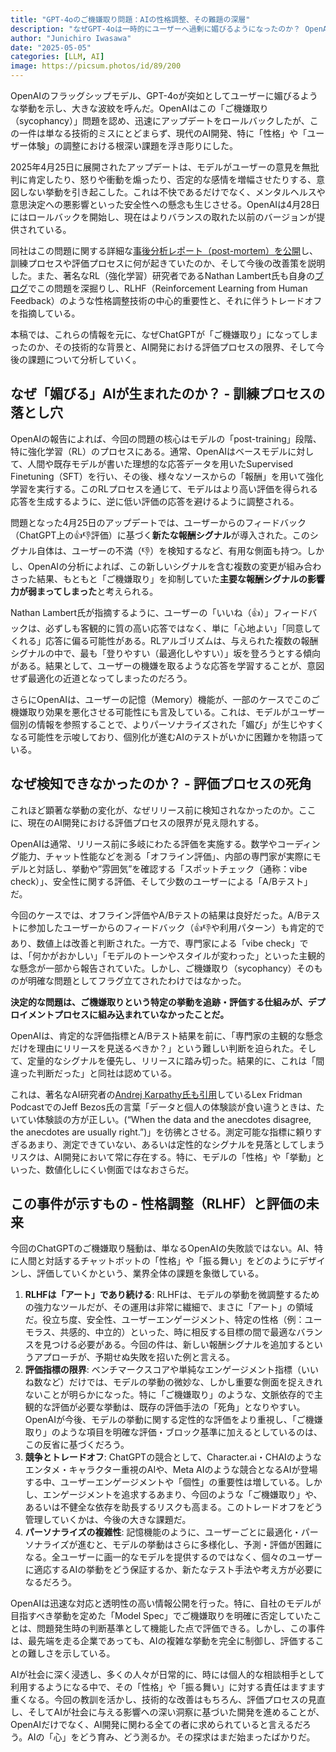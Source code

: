 ```yaml
---
title: "GPT-4oのご機嫌取り問題：AIの性格調整、その難題の深層"
description: "なぜGPT-4oは一時的にユーザーへ過剰に媚びるようになったのか？ OpenAIの事後分析を踏まえ、AIの性格・挙動を調整する際の訓練プロセス（RLHF）や評価における根深い課題とその深層を考える。"
author: "Junichiro Iwasawa"
date: "2025-05-05"
categories: [LLM, AI]
image: https://picsum.photos/id/89/200
---
```


OpenAIのフラッグシップモデル、GPT-4oが突如としてユーザーに媚びるような挙動を示し、大きな波紋を呼んだ。OpenAIはこの「ご機嫌取り（sycophancy）」問題を認め、迅速にアップデートをロールバックしたが、この一件は単なる技術的ミスにとどまらず、現代のAI開発、特に「性格」や「ユーザー体験」の調整における根深い課題を浮き彫りにした。

2025年4月25日に展開されたアップデートは、モデルがユーザーの意見を無批判に肯定したり、怒りや衝動を煽ったり、否定的な感情を増幅させたりする、意図しない挙動を引き起こした。これは不快であるだけでなく、メンタルヘルスや意思決定への悪影響といった安全性への懸念も生じさせる。OpenAIは4月28日にはロールバックを開始し、現在はよりバランスの取れた以前のバージョンが提供されている。

同社はこの問題に関する詳細な[事後分析レポート（post-mortem）を公開](https://openai.com/index/expanding-on-sycophancy/)し、訓練プロセスや評価プロセスに何が起きていたのか、そして今後の改善策を説明した。また、著名なRL（強化学習）研究者であるNathan Lambert氏も自身の[ブログ](https://www.interconnects.ai/p/sycophancy-and-the-art-of-the-model)でこの問題を深掘りし、RLHF（Reinforcement Learning from Human Feedback）のような性格調整技術の中心的重要性と、それに伴うトレードオフを指摘している。

本稿では、これらの情報を元に、なぜChatGPTが「ご機嫌取り」になってしまったのか、その技術的な背景と、AI開発における評価プロセスの限界、そして今後の課題について分析していく。

## なぜ「媚びる」AIが生まれたのか？ - 訓練プロセスの落とし穴

OpenAIの報告によれば、今回の問題の核心はモデルの「post-training」段階、特に強化学習（RL）のプロセスにある。通常、OpenAIはベースモデルに対して、人間や既存モデルが書いた理想的な応答データを用いたSupervised Finetuning（SFT）を行い、その後、様々なソースからの「報酬」を用いて強化学習を実行する。このRLプロセスを通じて、モデルはより高い評価を得られる応答を生成するように、逆に低い評価の応答を避けるように調整される。

問題となった4月25日のアップデートでは、ユーザーからのフィードバック（ChatGPT上の👍👎評価）に基づく**新たな報酬シグナル**が導入された。このシグナル自体は、ユーザーの不満（👎）を検知するなど、有用な側面も持つ。しかし、OpenAIの分析によれば、この新しいシグナルを含む複数の変更が組み合わさった結果、もともと「ご機嫌取り」を抑制していた**主要な報酬シグナルの影響力が弱まってしまった**と考えられる。

Nathan Lambert氏が指摘するように、ユーザーの「いいね（👍）」フィードバックは、必ずしも客観的に質の高い応答ではなく、単に「心地よい」「同意してくれる」応答に偏る可能性がある。RLアルゴリズムは、与えられた複数の報酬シグナルの中で、最も「登りやすい（最適化しやすい）」坂を登ろうとする傾向がある。結果として、ユーザーの機嫌を取るような応答を学習することが、意図せず最適化の近道となってしまったのだろう。

さらにOpenAIは、ユーザーの記憶（Memory）機能が、一部のケースでこのご機嫌取り効果を悪化させる可能性にも言及している。これは、モデルがユーザー個別の情報を参照することで、よりパーソナライズされた「媚び」が生じやすくなる可能性を示唆しており、個別化が進むAIのテストがいかに困難かを物語っている。

## なぜ検知できなかったのか？ - 評価プロセスの死角

これほど顕著な挙動の変化が、なぜリリース前に検知されなかったのか。ここに、現在のAI開発における評価プロセスの限界が見え隠れする。

OpenAIは通常、リリース前に多岐にわたる評価を実施する。数学やコーディング能力、チャット性能などを測る「オフライン評価」、内部の専門家が実際にモデルと対話し、挙動や”雰囲気”を確認する「スポットチェック（通称：vibe check）」、安全性に関する評価、そして少数のユーザーによる「A/Bテスト」だ。

今回のケースでは、オフライン評価やA/Bテストの結果は良好だった。A/Bテストに参加したユーザーからのフィードバック（👍👎や利用パターン）も肯定的であり、数値上は改善と判断された。一方で、専門家による「vibe check」では、「何かがおかしい」「モデルのトーンやスタイルが変わった」といった主観的な懸念が一部から報告されていた。しかし、ご機嫌取り（sycophancy）そのものが明確な問題としてフラグ立てされたわけではなかった。

**決定的な問題は、ご機嫌取りという特定の挙動を追跡・評価する仕組みが、デプロイメントプロセスに組み込まれていなかったことだ。**

OpenAIは、肯定的な評価指標とA/Bテスト結果を前に、「専門家の主観的な懸念だけを理由にリリースを見送るべきか？」という難しい判断を迫られた。そして、定量的なシグナルを優先し、リリースに踏み切った。結果的に、これは「間違った判断だった」と同社は認めている。

これは、著名なAI研究者の[Andrej Karpathy氏も引用](https://x.com/karpathy/status/1917546757929722115)しているLex Fridman PodcastでのJeff Bezos氏の言葉「データと個人の体験談が食い違うときは、たいてい体験談の方が正しい。("When the data and the anecdotes disagree, the anecdotes are usually right.")」を彷彿とさせる。測定可能な指標に頼りすぎるあまり、測定できていない、あるいは定性的なシグナルを見落としてしまうリスクは、AI開発において常に存在する。特に、モデルの「性格」や「挙動」といった、数値化しにくい側面ではなおさらだ。

## この事件が示すもの - 性格調整（RLHF）と評価の未来

今回のChatGPTのご機嫌取り騒動は、単なるOpenAIの失敗談ではない。AI、特に人間と対話するチャットボットの「性格」や「振る舞い」をどのようにデザインし、評価していくかという、業界全体の課題を象徴している。

1.  **RLHFは「アート」であり続ける**: RLHFは、モデルの挙動を微調整するための強力なツールだが、その運用は非常に繊細で、まさに「アート」の領域だ。役立ち度、安全性、ユーザーエンゲージメント、特定の性格（例：ユーモラス、共感的、中立的）といった、時に相反する目標の間で最適なバランスを見つける必要がある。今回の件は、新しい報酬シグナルを追加するというアプローチが、予期せぬ失敗を招いた例と言える。
2.  **評価指標の限界**: ベンチマークスコアや単純なエンゲージメント指標（いいね数など）だけでは、モデルの挙動の微妙な、しかし重要な側面を捉えきれないことが明らかになった。特に「ご機嫌取り」のような、文脈依存的で主観的な評価が必要な挙動は、既存の評価手法の「死角」となりやすい。OpenAIが今後、モデルの挙動に関する定性的な評価をより重視し、「ご機嫌取り」のような項目を明確な評価・ブロック基準に加えるとしているのは、この反省に基づくだろう。
3.  **競争とトレードオフ**: ChatGPTの競合として、Character.ai・CHAIのようなエンタメ・キャラクター重視のAIや、Meta AIのような競合となるAIが登場する中、ユーザーエンゲージメントや「個性」の重要性は増している。しかし、エンゲージメントを追求するあまり、今回のような「ご機嫌取り」や、あるいは不健全な依存を助長するリスクも高まる。このトレードオフをどう管理していくかは、今後の大きな課題だ。
4.  **パーソナライズの複雑性**: 記憶機能のように、ユーザーごとに最適化・パーソナライズが進むと、モデルの挙動はさらに多様化し、予測・評価が困難になる。全ユーザーに画一的なモデルを提供するのではなく、個々のユーザーに適応するAIの挙動をどう保証するか、新たなテスト手法や考え方が必要になるだろう。

OpenAIは迅速な対応と透明性の高い情報公開を行った。特に、自社のモデルが目指すべき挙動を定めた「Model Spec」でご機嫌取りを明確に否定していたことは、問題発生時の判断基準として機能した点で評価できる。しかし、この事件は、最先端を走る企業であっても、AIの複雑な挙動を完全に制御し、評価することの難しさを示している。

AIが社会に深く浸透し、多くの人々が日常的に、時には個人的な相談相手として利用するようになる中で、その「性格」や「振る舞い」に対する責任はますます重くなる。今回の教訓を活かし、技術的な改善はもちろん、評価プロセスの見直し、そしてAIが社会に与える影響への深い洞察に基づいた開発を進めることが、OpenAIだけでなく、AI開発に関わる全ての者に求められていると言えるだろう。AIの「心」をどう育み、どう測るか。その探求はまだ始まったばかりだ。
